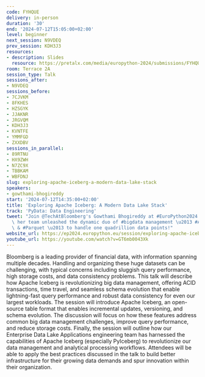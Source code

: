 ```yaml
---
code: FYHQUE
delivery: in-person
duration: '30'
end: '2024-07-12T15:05:00+02:00'
level: beginner
next_session: N9VDEQ
prev_session: KDH3J3
resources:
- description: Slides
  resource: https://pretalx.com/media/europython-2024/submissions/FYHQUE/resources/Final_PDF_EuroPython_Summit24_F2jHc2e.pdf
room: Terrace 2A
session_type: Talk
sessions_after:
- N9VDEQ
sessions_before:
- 7CJVKM
- 8FKHES
- HZSGYK
- JJAKNR
- JRGVQM
- KDH3J3
- KVNTFE
- YMMFGD
- ZXXDBV
sessions_in_parallel:
- 89RTNU
- HX9ZWH
- N7ZC9X
- TBBKAM
- WBFDNJ
slug: exploring-apache-iceberg-a-modern-data-lake-stack
speakers:
- gowthami-bhogireddy
start: '2024-07-12T14:35:00+02:00'
title: 'Exploring Apache Iceberg: A Modern Data Lake Stack'
track: 'PyData: Data Engineering'
tweet: "Join @TechAtBloomberg's Gowthami Bhogireddy at #EuroPython2024 to learn how\
  \ her team unleashed the dynamic duo of #bigdata management \u2013 #ApacheIceberg\
  \ & #Parquet \u2013 to handle one quadrillion data points!"
website_url: https://ep2024.europython.eu/session/exploring-apache-iceberg-a-modern-data-lake-stack
youtube_url: https://youtube.com/watch?v=GT6mb0043Xk
---
```


Bloomberg is a leading provider of financial data, with information spanning multiple decades. Handling and organizing these huge datasets can be challenging, with typical concerns including sluggish query performance, high storage costs, and data consistency problems.
This talk will describe how Apache Iceberg is revolutionizing big data management, offering ACID transactions, time travel, and seamless schema evolution that enable lightning-fast query performance and robust data consistency for even our largest workloads.
The session will introduce Apache Iceberg, an open-source table format that enables incremental updates, versioning, and schema evolution. The discussion will focus on how these features address common big data management challenges, improve query performance, and reduce storage costs. Finally, the session will outline how our Enterprise Data Lake Applications engineering team has harnessed the capabilities of Apache Iceberg (especially PyIceberg) to revolutionize our data management and analytical processing workflows.
Attendees will be able to apply the best practices discussed in the talk to build better infrastructure for their growing data demands and spur innovation within their organization.

